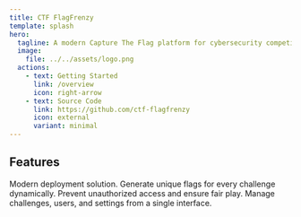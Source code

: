 ```yaml
---
title: CTF FlagFrenzy
template: splash
hero:
  tagline: A modern Capture The Flag platform for cybersecurity competitions
  image:
    file: ../../assets/logo.png
  actions:
    - text: Getting Started
      link: /overview
      icon: right-arrow
    - text: Source Code
      link: https://github.com/ctf-flagfrenzy
      icon: external
      variant: minimal
---
```



## Features

<CardGrid>
  <Card title="K3S Cluster" icon="pencil">
    Modern deployment solution.
  </Card>
  
  <Card title="Dynamic Challenge Flags" icon="add-document">
    Generate unique flags for every challenge dynamically.
  </Card>

  <Card title="Anti Cheat" icon="setting">
    Prevent unauthorized access and ensure fair play.
  </Card>

  <Card title="Admin Panel" icon="rocket">
    Manage challenges, users, and settings from a single interface.
  </Card>
</CardGrid>
